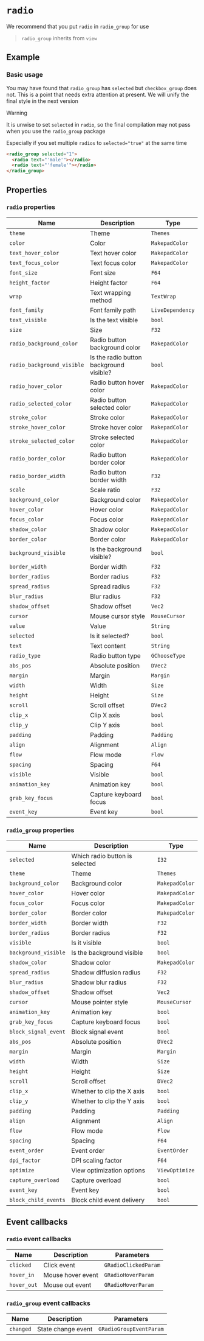 # `radio`

We recommend that you put `radio` in `radio_group` for use

> `radio_group` inherits from `view`

## Example

### Basic usage

You may have found that `radio_group` has `selected` but `checkbox_group` does not. This is a point that needs extra attention at present. We will unify the final style in the next version

> [!WARNING]
>
> It is unwise to set `selected` in `radio`, so the final compilation may not pass when you use the `radio_group` package
>
> Especially if you set multiple `radios` to `selected="true"` at the same time

```html
<radio_group selected="1">
  <radio text="'male'"></radio>
  <radio text="'female'"></radio>
</radio_group>
```

## Properties

### `radio` properties

| Name                       | Description                             | Type             |
| -------------------------- | --------------------------------------- | ---------------- |
| `theme`                    | Theme                                   | `Themes`         |
| `color`                    | Color                                   | `MakepadColor`   |
| `text_hover_color`         | Text hover color                        | `MakepadColor`   |
| `text_focus_color`         | Text focus color                        | `MakepadColor`   |
| `font_size`                | Font size                               | `F64`            |
| `height_factor`            | Height factor                           | `F64`            |
| `wrap`                     | Text wrapping method                    | `TextWrap`       |
| `font_family`              | Font family path                        | `LiveDependency` |
| `text_visible`             | Is the text visible                     | `bool`           |
| `size`                     | Size                                    | `F32`            |
| `radio_background_color`   | Radio button background color           | `MakepadColor`   |
| `radio_background_visible` | Is the radio button background visible? | `bool`           |
| `radio_hover_color`        | Radio button hover color                | `MakepadColor`   |
| `radio_selected_color`     | Radio button selected color             | `MakepadColor`   |
| `stroke_color`             | Stroke color                            | `MakepadColor`   |
| `stroke_hover_color`       | Stroke hover color                      | `MakepadColor`   |
| `stroke_selected_color`    | Stroke selected color                   | `MakepadColor`   |
| `radio_border_color`       | Radio button border color               | `MakepadColor`   |
| `radio_border_width`       | Radio button border width               | `F32`            |
| `scale`                    | Scale ratio                             | `F32`            |
| `background_color`         | Background color                        | `MakepadColor`   |
| `hover_color`              | Hover color                             | `MakepadColor`   |
| `focus_color`              | Focus color                             | `MakepadColor`   |
| `shadow_color`             | Shadow color                            | `MakepadColor`   |
| `border_color`             | Border color                            | `MakepadColor`   |
| `background_visible`       | Is the background visible?              | `bool`           |
| `border_width`             | Border width                            | `F32`            |
| `border_radius`            | Border radius                           | `F32`            |
| `spread_radius`            | Spread radius                           | `F32`            |
| `blur_radius`              | Blur radius                             | `F32`            |
| `shadow_offset`            | Shadow offset                           | `Vec2`           |
| `cursor`                   | Mouse cursor style                      | `MouseCursor`    |
| `value`                    | Value                                   | `String`         |
| `selected`                 | Is it selected?                         | `bool`           |
| `text`                     | Text content                            | `String`         |
| `radio_type`               | Radio button type                       | `GChooseType`    |
| `abs_pos`                  | Absolute position                       | `DVec2`          |
| `margin`                   | Margin                                  | `Margin`         |
| `width`                    | Width                                   | `Size`           |
| `height`                   | Height                                  | `Size`           |
| `scroll`                   | Scroll offset                           | `DVec2`          |
| `clip_x`                   | Clip X axis                             | `bool`           |
| `clip_y`                   | Clip Y axis                             | `bool`           |
| `padding`                  | Padding                                 | `Padding`        |
| `align`                    | Alignment                               | `Align`          |
| `flow`                     | Flow mode                               | `Flow`           |
| `spacing`                  | Spacing                                 | `F64`            |
| `visible`                  | Visible                                 | `bool`           |
| `animation_key`            | Animation key                           | `bool`           |
| `grab_key_focus`           | Capture keyboard focus                  | `bool`           |
| `event_key`                | Event key                               | `bool`           |

### `radio_group` properties

| Name                 | Description                    | Type           |
| -------------------- | ------------------------------ | -------------- |
| `selected`           | Which radio button is selected | `I32`          |
| `theme`              | Theme                          | `Themes`       |
| `background_color`   | Background color               | `MakepadColor` |
| `hover_color`        | Hover color                    | `MakepadColor` |
| `focus_color`        | Focus color                    | `MakepadColor` |
| `border_color`       | Border color                   | `MakepadColor` |
| `border_width`       | Border width                   | `F32`          |
| `border_radius`      | Border radius                  | `F32`          |
| `visible`            | Is it visible                  | `bool`         |
| `background_visible` | Is the background visible      | `bool`         |
| `shadow_color`       | Shadow color                   | `MakepadColor` |
| `spread_radius`      | Shadow diffusion radius        | `F32`          |
| `blur_radius`        | Shadow blur radius             | `F32`          |
| `shadow_offset`      | Shadow offset                  | `Vec2`         |
| `cursor`             | Mouse pointer style            | `MouseCursor`  |
| `animation_key`      | Animation key                  | `bool`         |
| `grab_key_focus`     | Capture keyboard focus         | `bool`         |
| `block_signal_event` | Block signal event             | `bool`         |
| `abs_pos`            | Absolute position              | `DVec2`        |
| `margin`             | Margin                         | `Margin`       |
| `width`              | Width                          | `Size`         |
| `height`             | Height                         | `Size`         |
| `scroll`             | Scroll offset                  | `DVec2`        |
| `clip_x`             | Whether to clip the X axis     | `bool`         |
| `clip_y`             | Whether to clip the Y axis     | `bool`         |
| `padding`            | Padding                        | `Padding`      |
| `align`              | Alignment                      | `Align`        |
| `flow`               | Flow mode                      | `Flow`         |
| `spacing`            | Spacing                        | `F64`          |
| `event_order`        | Event order                    | `EventOrder`   |
| `dpi_factor`         | DPI scaling factor             | `F64`          |
| `optimize`           | View optimization options      | `ViewOptimize` |
| `capture_overload`   | Capture overload               | `bool`         |
| `event_key`          | Event key                      | `bool`         |
| `block_child_events` | Block child event delivery     | `bool`         |

## Event callbacks

### `radio` event callbacks

| Name        | Description       | Parameters           |
| ----------- | ----------------- | -------------------- |
| `clicked`   | Click event       | `GRadioClickedParam` |
| `hover_in`  | Mouse hover event | `GRadioHoverParam`   |
| `hover_out` | Mouse out event   | `GRadioHoverParam`   |

### `radio_group` event callbacks

| Name      | Description        | Parameters              |
| --------- | ------------------ | ----------------------- |
| `changed` | State change event | `GRadioGroupEventParam` |
